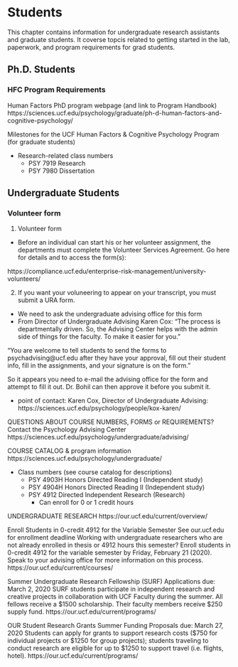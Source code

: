 # Students 

This chapter contains information for undergraduate research assistants and graduate students.  It coverse topcis related to getting started in the lab, paperwork, and program 
requirements for grad students. 


## Ph.D. Students

### HFC Program Requirements

Human Factors PhD program webpage (and link to Program Handbook)
https://sciences.ucf.edu/psychology/graduate/ph-d-human-factors-and-cognitive-psychology/


Milestones for the UCF Human Factors & Cognitive Psychology Program (for graduate students)

* Research-related class numbers
  + PSY 7919 Research 
  + PSY 7980 Dissertation 


## Undergraduate Students

### Volunteer form
1. Volunteer form
  - Before an individual can start his or her volunteer assignment, the departments must complete the Volunteer Services Agreement.  Go here for details and to access the form(s):

https://compliance.ucf.edu/enterprise-risk-management/university-volunteers/

2. If you want your voluneering to appear on your transcript, you must submit a URA form.
- We need to ask the undergraduate advising office for this form
- From Director of Undergraduate Advising Karen Cox: "The process is departmentally driven.  So, the Advising Center helps with the admin side of things for the faculty.  To make it easier for you."

"You are welcome to tell students to send the forms to psychadvising@ucf.edu after they have your approval, fill out their student info, fill in the assignments, and your signature is on the form."

So it appears you need to e-mail the advising office for the form and attempt to fill it out.  Dr. Bohil can then approve it before you submit it. 

- point of contact: Karen Cox, Director of Undergraduate Advising:
https://sciences.ucf.edu/psychology/people/kox-karen/


QUESTIONS ABOUT COURSE NUMBERS, FORMS or REQUIREMENTS? 
Contact the Psychology Advising Center 
https://sciences.ucf.edu/psychology/undergraduate/advising/



COURSE CATALOG & program information
https://sciences.ucf.edu/psychology/undergraduate/ 


* Class numbers (see course catalog for descriptions)
  + PSY 4903H Honors Directed Reading I (Independent study)
  + PSY 4904H Honors Directed Reading II (Independent study)
  + PSY 4912 Directed Independent Research (Research)
    - Can enroll for 0 or 1 credit hours


UNDERGRADUATE RESEARCH 
https://our.ucf.edu/current/overview/


Enroll Students in 0-credit 4912 for the Variable Semester
See our.ucf.edu for enrollment deadline
Working with undergraduate researchers who are not already enrolled in thesis or 4912 hours this semester? Enroll students in 0-credit 4912 for the variable semester by Friday, February 21 (2020). Speak to your advising office for more information on this process.
https://our.ucf.edu/current/courses/ 

Summer Undergraduate Research Fellowship (SURF)
Applications due: March 2, 2020
SURF students participate in independent research and creative projects in collaboration with UCF Faculty during the summer. All fellows receive a $1500 scholarship. Their faculty members receive $250 supply fund.
https://our.ucf.edu/current/programs/


OUR Student Research Grants Summer Funding
Proposals due: March 27, 2020
Students can apply for grants to support research costs ($750 for individual projects or $1250 for group projects); students traveling to conduct research are eligible for up to $1250 to support travel (i.e. flights, hotel).
https://our.ucf.edu/current/programs/ 

